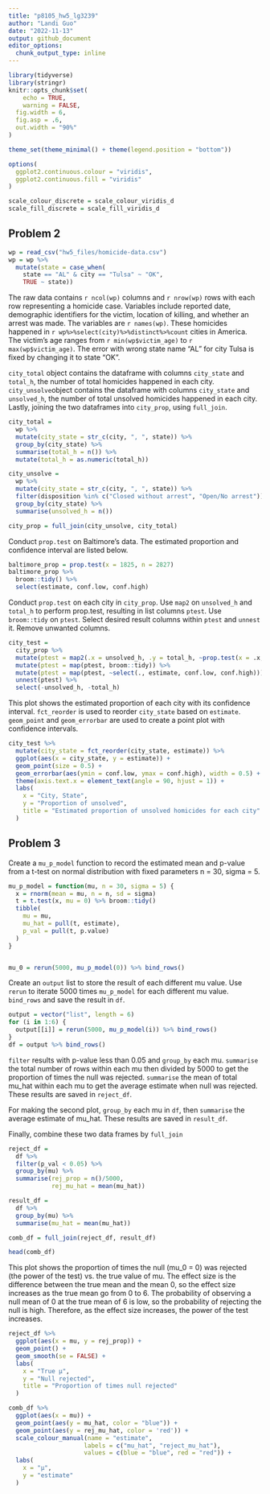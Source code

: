 ```yaml
---
title: "p8105_hw5_lg3239"
author: "Landi Guo"
date: "2022-11-13"
output: github_document
editor_options: 
  chunk_output_type: inline
---
```


```r
library(tidyverse)
library(stringr)
knitr::opts_chunk$set(
	echo = TRUE,
	warning = FALSE,
  fig.width = 6,
  fig.asp = .6,
  out.width = "90%"
)

theme_set(theme_minimal() + theme(legend.position = "bottom"))

options(
  ggplot2.continuous.colour = "viridis",
  ggplot2.continuous.fill = "viridis"
)

scale_colour_discrete = scale_colour_viridis_d
scale_fill_discrete = scale_fill_viridis_d
```

## Problem 2
```r
wp = read_csv("hw5_files/homicide-data.csv")
wp = wp %>%
  mutate(state = case_when(
    state == "AL" & city == "Tulsa" ~ "OK",
    TRUE ~ state))
```
The raw data contains `r ncol(wp)` columns and `r nrow(wp)` rows with each row representing a homicide case. Variables include reported date, demographic identifiers for the victim, location of killing, and whether an arrest was made. The variables are `r names(wp)`. These homicides happened in `r wp%>%select(city)%>%distinct%>%count` cities in America. The victim's age ranges from `r min(wp$victim_age)` to `r max(wp$victim_age)`. The error with wrong state name "AL" for city Tulsa is fixed by changing it to state "OK".

`city_total` object contains the dataframe with columns `city_state` and `total_h`, the number of total homicides happened in each city. `city_unsolve`object contains the dataframe with columns `city_state` and `unsolved_h`, the number of total unsolved homicides happened in each city. Lastly, joining the two dataframes into `city_prop`, using `full_join`.
```r
city_total = 
  wp %>%
  mutate(city_state = str_c(city, ", ", state)) %>%
  group_by(city_state) %>%
  summarise(total_h = n()) %>%
  mutate(total_h = as.numeric(total_h))

city_unsolve = 
  wp %>%
  mutate(city_state = str_c(city, ", ", state)) %>%
  filter(disposition %in% c("Closed without arrest", "Open/No arrest")) %>%
  group_by(city_state) %>%
  summarise(unsolved_h = n()) 

city_prop = full_join(city_unsolve, city_total)
```

Conduct `prop.test` on Baltimore's data. The estimated proportion and confidence interval are listed below.
```r
baltimore_prop = prop.test(x = 1825, n = 2827)
baltimore_prop %>%
  broom::tidy() %>%
  select(estimate, conf.low, conf.high)
```

Conduct `prop.test` on each city in `city_prop`. Use `map2` on `unsolved_h` and `total_h` to perform prop.test, resulting in list columns `ptest`. Use `broom::tidy` on `ptest`. Select desired result columns within `ptest` and `unnest` it. Remove unwanted columns.
```r
city_test =
  city_prop %>%
  mutate(ptest = map2(.x = unsolved_h, .y = total_h, ~prop.test(x = .x, n = .y))) %>%
  mutate(ptest = map(ptest, broom::tidy)) %>%
  mutate(ptest = map(ptest, ~select(., estimate, conf.low, conf.high))) %>%
  unnest(ptest) %>%
  select(-unsolved_h, -total_h)
```

This plot shows the estimated proportion of each city with its confidence interval. `fct_reorder` is used to reorder `city_state` based on `estimate`. `geom_point` and `geom_errorbar` are used to create a point plot with confidence intervals.
```r
city_test %>%
  mutate(city_state = fct_reorder(city_state, estimate)) %>%
  ggplot(aes(x = city_state, y = estimate)) +
  geom_point(size = 0.5) +
  geom_errorbar(aes(ymin = conf.low, ymax = conf.high), width = 0.5) +
  theme(axis.text.x = element_text(angle = 90, hjust = 1)) +
  labs(
    x = "City, State",
    y = "Proportion of unsolved",
    title = "Estimated proportion of unsolved homicides for each city"
  )
```

## Problem 3
Create a `mu_p_model` function to record the estimated mean and p-value from a t-test on normal distribution with fixed parameters n = 30, sigma = 5. 
```r
mu_p_model = function(mu, n = 30, sigma = 5) {
  x = rnorm(mean = mu, n = n, sd = sigma)
  t = t.test(x, mu = 0) %>% broom::tidy()
  tibble(
    mu = mu,
    mu_hat = pull(t, estimate),
    p_val = pull(t, p.value)
  )
}


mu_0 = rerun(5000, mu_p_model(0)) %>% bind_rows()

```

Create an `output` list to store the result of each different mu value. Use `rerun` to iterate 5000 times `mu_p_model` for each different mu value. `bind_rows` and save the result in `df`.
```r
output = vector("list", length = 6)
for (i in 1:6) {
  output[[i]] = rerun(5000, mu_p_model(i)) %>% bind_rows()
}
df = output %>% bind_rows()
```

`filter` results with p-value less than 0.05 and `group_by` each mu. `summarise` the total number of rows within each mu then divided by 5000 to get the proportion of times the null was rejected. `summarise` the mean of total mu_hat within each mu to get the average estimate when null was rejected. These results are saved in `reject_df`.

For making the second plot, `group_by` each mu in `df`, then `summarise` the average estimate of mu_hat. These results are saved in `result_df`.

Finally, combine these two data frames by `full_join`
```r
reject_df = 
  df %>%
  filter(p_val < 0.05) %>%
  group_by(mu) %>%
  summarise(rej_prop = n()/5000,
            rej_mu_hat = mean(mu_hat))

result_df = 
  df %>%
  group_by(mu) %>%
  summarise(mu_hat = mean(mu_hat))

comb_df = full_join(reject_df, result_df)
```

```r
head(comb_df)
```

This plot shows the proportion of times the null (mu_0 = 0) was rejected (the power of the test) vs. the true value of mu. The effect size is the difference between the true mean and the mean 0, so the effect size increases as the true mean go from 0 to 6. The probability of observing a null mean of 0 at the true mean of 6 is low, so the probability of rejecting the null is high. Therefore, as the effect size increases, the power of the test increases.

```r
reject_df %>%
  ggplot(aes(x = mu, y = rej_prop)) +
  geom_point() +
  geom_smooth(se = FALSE) +
  labs(
    x = "True μ",
    y = "Null rejected",
    title = "Proportion of times null rejected"
  )
```

```r
comb_df %>%
  ggplot(aes(x = mu)) +
  geom_point(aes(y = mu_hat, color = "blue")) +
  geom_point(aes(y = rej_mu_hat, color = 'red')) +
  scale_colour_manual(name = "estimate",
                     labels = c("mu_hat", "reject_mu_hat"),
                     values = c(blue = "blue", red = "red")) +
  labs(
    x = "μ",
    y = "estimate"
  )
```
